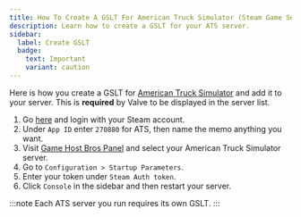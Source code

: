 ```yaml
---
title: How To Create A GSLT For American Truck Simulator (Steam Game Server Login Token)
description: Learn how to create a GSLT for your ATS server.
sidebar:
  label: Create GSLT
  badge:
    text: Important
    variant: caution
---
```


Here is how you create a GSLT for [American Truck Simulator](https://www.gamehostbros.com/american-truck-simulator-server-hosting/) and add it to your server. This is **required** by Valve to be displayed in the server list.
<Steps>
1. Go [here](https://steamcommunity.com/dev/managegameservers) and login with your Steam account.
2. Under `App ID` enter `270880` for ATS, then name the memo anything you want. 
3. Visit [Game Host Bros Panel](https://panel.gamehostbros.com/) and select your American Truck Simulator server.
4. Go to `Configuration > Startup Parameters`.
5. Enter your token under `Steam Auth token`. 
6. Click `Console` in the sidebar and then restart your server.
</Steps>
:::note
Each ATS server you run requires its own GSLT.
:::